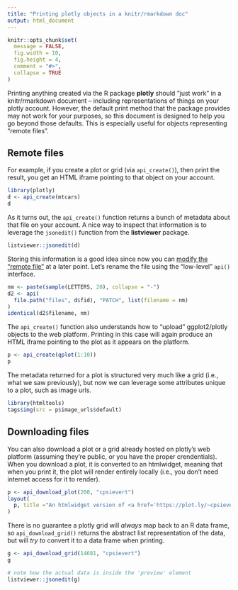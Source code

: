 ```yaml
---
title: "Printing plotly objects in a knitr/rmarkdown doc"
output: html_document
---
```


```r
knitr::opts_chunk$set(
  message = FALSE,
  fig.width = 10,
  fig.height = 4,
  comment = "#>",
  collapse = TRUE
)
```

Printing anything created via the R package **plotly** should "just work" in a knitr/rmarkdown document -- including representations of things on your plotly account. However, the default print method that the package provides may not work for your purposes, so this document is designed to help you go beyond those defaults. This is especially useful for objects representing "remote files".

## Remote files

For example, if you create a plot or grid (via `api_create()`), then print the result, you get an HTML iframe pointing to that object on your account.

```r
library(plotly)
d <- api_create(mtcars)
d
```



As it turns out, the `api_create()` function returns a bunch of metadata about that file on your account. A nice way to inspect that information is to leverage the `jsonedit()` function from the **listviewer** package.

```r
listviewer::jsonedit(d)
```

Storing this information is a good idea since now you can [modify the "remote file"](https://api.plot.ly/v2/files#partial_update) at a later point. Let's rename the file using the "low-level" `api()` interface.

```r
nm <- paste(sample(LETTERS, 20), collapse = "-")
d2 <- api(
  file.path("files", d$fid), "PATCH", list(filename = nm)
)
identical(d2$filename, nm)
```

The `api_create()` function also understands how to "upload" ggplot2/plotly objects to the web platform. Printing in this case will again produce an HTML iframe pointing to the plot as it appears on the platform. 


```r
p <- api_create(qplot(1:10))
p
```

The metadata returned for a plot is structured very much like a grid (i.e., what we saw previously), but now we can leverage some attributes unique to a plot, such as image urls.

```r
library(htmltools)
tags$img(src = p$image_urls$default)
```

## Downloading files

You can also download a plot or a grid already hosted on plotly's web platform (assuming they're public, or you have the proper crendentials). When you download a plot, it is converted to an htmlwidget, meaning that when you print it, the plot will render entirely locally (i.e., you don't need internet access for it to render).

```r
p <- api_download_plot(200, "cpsievert")
layout(
  p, title ="An htmlwidget version of <a href='https://plot.ly/~cpsievert/200'>this</a> plot"
)
```

There is no guarantee a plotly grid will _always_ map back to an R data frame, so `api_download_grid()` returns the abstract list representation of the data, but will _try to_ convert it to a data frame when printing.

```r
g <- api_download_grid(14681, "cpsievert")
g
```

```r
# note how the actual data is inside the 'preview' element
listviewer::jsonedit(g)
```



